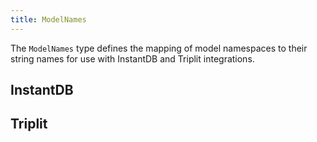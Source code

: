 ```yaml
---
title: ModelNames
---
```


The `ModelNames` type defines the mapping of model namespaces to their string names for use with InstantDB and Triplit integrations.

## InstantDB

<AutoTypeTable path="../src/lib/instantdb/model-names.ts" name="ModelNames" />

## Triplit

<AutoTypeTable path="../src/lib/triplit/model-names.ts" name="ModelNames" /> 